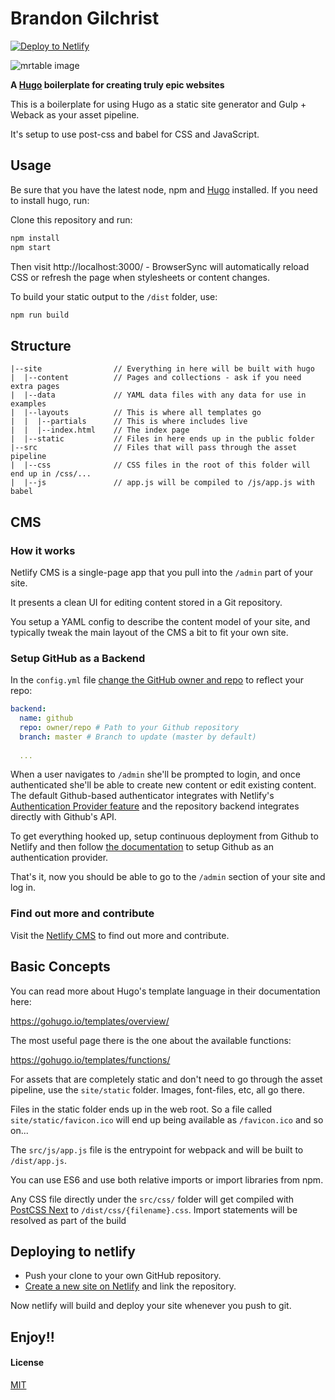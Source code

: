 # Brandon Gilchrist
<!-- Markdown snippet -->
[![Deploy to Netlify](https://www.netlify.com/img/deploy/button.svg)](https://app.netlify.com/start/deploy?repository=https://github.com/bdougie/strata-cms-template)

![mrtable image](https://s3-us-west-1.amazonaws.com/publis-brian-images/mrtable.png)

**A [Hugo](http://gohugo.io/) boilerplate for creating truly epic websites**

This is a boilerplate for using Hugo as a static site generator and Gulp + Weback as your
asset pipeline.

It's setup to use post-css and babel for CSS and JavaScript.

## Usage
Be sure that you have the latest node, npm and [Hugo](https://gohugo.io/overview/installing/) installed. If you need to install hugo, run:

Clone this repository and run:

```bash
npm install
npm start
```

Then visit http://localhost:3000/ - BrowserSync will automatically reload CSS or
refresh the page when stylesheets or content changes.

To build your static output to the `/dist` folder, use:

```bash
npm run build
```

## Structure

```
|--site                // Everything in here will be built with hugo
|  |--content          // Pages and collections - ask if you need extra pages
|  |--data             // YAML data files with any data for use in examples
|  |--layouts          // This is where all templates go
|  |  |--partials      // This is where includes live
|  |  |--index.html    // The index page
|  |--static           // Files in here ends up in the public folder
|--src                 // Files that will pass through the asset pipeline
|  |--css              // CSS files in the root of this folder will end up in /css/...
|  |--js               // app.js will be compiled to /js/app.js with babel
```
## CMS

### How it works

Netlify CMS is a single-page app that you pull into the `/admin` part of your site.

It presents a clean UI for editing content stored in a Git repository.

You setup a YAML config to describe the content model of your site, and typically
tweak the main layout of the CMS a bit to fit your own site.

### Setup GitHub as a Backend

In the `config.yml` file [change the GitHub owner and repo](https://github.com/bdougie/strata-cms-template/blob/master/site/static/admin/config.yml#L3) to reflect your repo:

```yaml
backend:
  name: github
  repo: owner/repo # Path to your Github repository
  branch: master # Branch to update (master by default)
  
  ...
```
When a user navigates to `/admin` she'll be prompted to login, and once authenticated
she'll be able to create new content or edit existing content.
The default Github-based authenticator integrates with Netlify's [Authentication Provider feature](https://www.netlify.com/docs/authentication-providers) and the repository
backend integrates directly with Github's API.

To get everything hooked up, setup continuous deployment from Github to Netlify
and then follow [the documentation](https://www.netlify.com/docs/authentication-providers)
to setup Github as an authentication provider.

That's it, now you should be able to go to the `/admin` section of your site and
log in.

### Find out more and contribute

Visit the [Netlify CMS](https://github.com/netlify/netlify-cms/) to find out more and contribute. 

## Basic Concepts

You can read more about Hugo's template language in their documentation here:

https://gohugo.io/templates/overview/

The most useful page there is the one about the available functions:

https://gohugo.io/templates/functions/

For assets that are completely static and don't need to go through the asset pipeline,
use the `site/static` folder. Images, font-files, etc, all go there.

Files in the static folder ends up in the web root. So a file called `site/static/favicon.ico`
will end up being available as `/favicon.ico` and so on...

The `src/js/app.js` file is the entrypoint for webpack and will be built to `/dist/app.js`.

You can use ES6 and use both relative imports or import libraries from npm.

Any CSS file directly under the `src/css/` folder will get compiled with [PostCSS Next](http://cssnext.io/)
to `/dist/css/{filename}.css`. Import statements will be resolved as part of the build

## Deploying to netlify

- Push your clone to your own GitHub repository.
- [Create a new site on Netlify](https://app.netlify.com/start) and link the repository.

Now netlify will build and deploy your site whenever you push to git.

##  Enjoy!!

#### License

[MIT](LICENSE)
